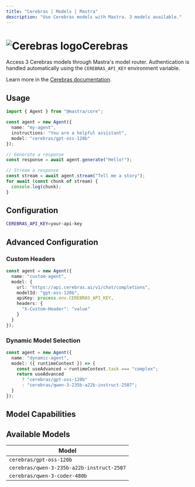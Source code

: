 ```yaml
---
title: "Cerebras | Models | Mastra"
description: "Use Cerebras models with Mastra. 3 models available."
---
```



# <img src="https://models.dev/logos/cerebras.svg" alt="Cerebras logo" className="inline w-8 h-8 mr-2 align-middle dark:invert dark:brightness-0 dark:contrast-200" />Cerebras

Access 3 Cerebras models through Mastra's model router. Authentication is handled automatically using the `CEREBRAS_API_KEY` environment variable.

Learn more in the [Cerebras documentation](https://inference-docs.cerebras.ai/models/overview).

## Usage

```typescript
import { Agent } from "@mastra/core";

const agent = new Agent({
  name: "my-agent",
  instructions: "You are a helpful assistant",
  model: "cerebras/gpt-oss-120b"
});

// Generate a response
const response = await agent.generate("Hello!");

// Stream a response
const stream = await agent.stream("Tell me a story");
for await (const chunk of stream) {
  console.log(chunk);
}
```

## Configuration

```bash
CEREBRAS_API_KEY=your-api-key
```

## Advanced Configuration

### Custom Headers

```typescript
const agent = new Agent({
  name: "custom-agent",
  model: {
    url: "https://api.cerebras.ai/v1/chat/completions",
    modelId: "gpt-oss-120b",
    apiKey: process.env.CEREBRAS_API_KEY,
    headers: {
      "X-Custom-Header": "value"
    }
  }
});
```

### Dynamic Model Selection

```typescript
const agent = new Agent({
  name: "dynamic-agent",
  model: ({ runtimeContext }) => {
    const useAdvanced = runtimeContext.task === "complex";
    return useAdvanced 
      ? "cerebras/gpt-oss-120b"
      : "cerebras/qwen-3-235b-a22b-instruct-2507";
  }
});
```

## Model Capabilities

<ProviderCapabilitiesTable providerId="cerebras" limit={10} />

## Available Models

| Model |
|-------|
| `cerebras/gpt-oss-120b` |
| `cerebras/qwen-3-235b-a22b-instruct-2507` |
| `cerebras/qwen-3-coder-480b` |
